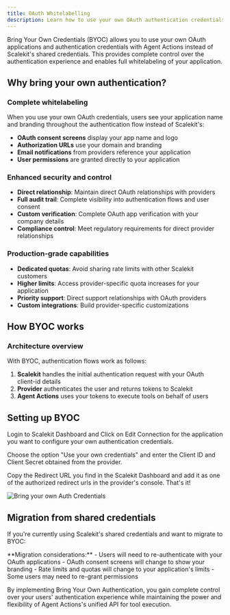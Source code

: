 ```yaml
---
title: OAuth Whitelabelling
description: Learn how to use your own OAuth authentication credentials with Agent Actions for complete whitelabeling and control.
---
```



Bring Your Own Credentials (BYOC) allows you to use your own OAuth applications and authentication credentials with Agent Actions instead of Scalekit's shared credentials. This provides complete control over the authentication experience and enables full whitelabeling of your application.

## Why bring your own authentication?

### Complete whitelabeling

When you use your own OAuth credentials, users see your application name and branding throughout the authentication flow instead of Scalekit's:

- **OAuth consent screens** display your app name and logo
- **Authorization URLs** use your domain and branding
- **Email notifications** from providers reference your application
- **User permissions** are granted directly to your application

### Enhanced security and control

- **Direct relationship**: Maintain direct OAuth relationships with providers
- **Full audit trail**: Complete visibility into authentication flows and user consent
- **Custom verification**: Complete OAuth app verification with your company details
- **Compliance control**: Meet regulatory requirements for direct provider relationships

### Production-grade capabilities

- **Dedicated quotas**: Avoid sharing rate limits with other Scalekit customers
- **Higher limits**: Access provider-specific quota increases for your application
- **Priority support**: Direct support relationships with OAuth providers
- **Custom integrations**: Build provider-specific customizations

## How BYOC works

### Architecture overview

With BYOC, authentication flows work as follows:

1. **Scalekit** handles the initial authentication request with your OAuth client-id details
2. **Provider** authenticates the user and returns tokens to Scalekit
3. **Agent Actions** uses your tokens to execute tools on behalf of users

## Setting up BYOC

Login to Scalekit Dashboard and Click on Edit Connection for the application you want to configure your own authentication credentials.

Choose the option "Use your own credentials" and enter the Client ID and Client Secret obtained from the provider.

Copy the Redirect URL you find in the Scalekit Dashboard and add it as one of the authorized redirect urls in the provider's console. That's it!

![Bring your own Auth Credentials](@/assets/docs/agent-actions/byoc.png)

## Migration from shared credentials

If you're currently using Scalekit's shared credentials and want to migrate to BYOC:

<Aside type="note">
**Migration considerations:**
- Users will need to re-authenticate with your OAuth applications
- OAuth consent screens will change to show your branding
- Rate limits and quotas will change to your application's limits
- Some users may need to re-grant permissions
</Aside>

By implementing Bring Your Own Authentication, you gain complete control over your users' authentication experience while maintaining the power and flexibility of Agent Actions's unified API for tool execution.
